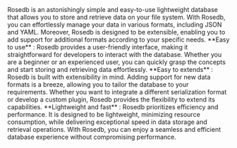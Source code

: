 
<Stack>
  <Title order={1}>
    <Anchor href={"#introduction"}>Introduction</Anchor>
  </Title>

  <Text>
    Rosedb is an astonishingly simple and easy-to-use lightweight database that allows you to store and retrieve data on your file system. With Rosedb, you can effortlessly manage your data in various formats, including JSON and YAML. Moreover, Rosedb is designed to be extensible, enabling you to add support for additional formats according to your specific needs.
  </Text>

  <Title order={2}>
    <Anchor href={"#features"}>Features</Anchor>
  </Title>

  <List>
    <List.Item>
      **Easy to use** : Rosedb provides a user-friendly interface, making it straightforward for developers to interact with the database. Whether you are a beginner or an experienced user, you can quickly grasp the concepts and start storing and retrieving data effortlessly.
    </List.Item>
    <List.Item>
      **Easy to extends** : Rosedb is built with extensibility in mind. Adding support for new data formats is a breeze, allowing you to tailor the database to your requirements. Whether you want to integrate a different serialization format or develop a custom plugin, Rosedb provides the flexibility to extend its capabilities.
    </List.Item>
    <List.Item>
      **Lightweight and fast** : Rosedb prioritizes efficiency and performance. It is designed to be lightweight, minimizing resource consumption, while delivering exceptional speed in data storage and retrieval operations. With Rosedb, you can enjoy a seamless and efficient database experience without compromising performance.
    </List.Item>
  </List>
</Stack>